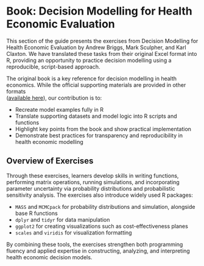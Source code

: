 # Book: Decision Modelling for Health Economic Evaluation {.unnumbered}

This section of the guide presents the exercises from Decision Modelling for Health Economic Evaluation by Andrew Briggs, Mark Sculpher, and Karl Claxton. We have translated these tasks from their original Excel format into R, providing an opportunity to practice decision modelling using a reproducible, script-based approach.

The original book is a key reference for decision modelling in health economics. While the official supporting materials are provided in other formats  
([available here](https://www.herc.ox.ac.uk/downloads/decision-modelling-for-health-economic-evaluation)), our contribution is to:

- Recreate model examples fully in R
- Translate supporting datasets and model logic into R scripts and functions
- Highlight key points from the book and show practical implementation  
- Demonstrate best practices for transparency and reproducibility in health economic modelling

## Overview of Exercises
Through these exercises, learners develop skills in writing functions, performing matrix operations, running simulations, and incorporating parameter uncertainty via probability distributions and probabilistic sensitivity analysis. The exercises also introduce widely used R packages:

* `MASS` and `MCMCpack` for probability distributions and simulation, alongside base R functions
* `dplyr` and `tidyr` for data manipulation
* `ggplot2` for creating visualizations such as cost-effectiveness planes
* `scales` and `viridis` for visualization formatting

By combining these tools, the exercises strengthen both programming fluency and applied expertise in constructing, analyzing, and interpreting health economic decision models.